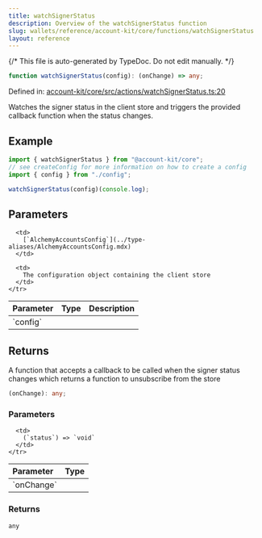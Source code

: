 ```yaml
---
title: watchSignerStatus
description: Overview of the watchSignerStatus function
slug: wallets/reference/account-kit/core/functions/watchSignerStatus
layout: reference
---
```


{/* This file is auto-generated by TypeDoc. Do not edit manually. */}

```ts
function watchSignerStatus(config): (onChange) => any;
```

Defined in: [account-kit/core/src/actions/watchSignerStatus.ts:20](https://github.com/alchemyplatform/aa-sdk/blob/153785ddc87beb160382c2bae7dbafa4a66ade9a/account-kit/core/src/actions/watchSignerStatus.ts#L20)

Watches the signer status in the client store and triggers the provided callback function when the status changes.

## Example

```ts
import { watchSignerStatus } from "@account-kit/core";
// see createConfig for more information on how to create a config
import { config } from "./config";

watchSignerStatus(config)(console.log);
```

## Parameters

<table>
  <thead>
    <tr>
      <th align="left">Parameter</th>
      <th align="left">Type</th>
      <th align="left">Description</th>
    </tr>
  </thead>

  <tbody>
    <tr>
      <td>
        `config`
      </td>

      <td>
        [`AlchemyAccountsConfig`](../type-aliases/AlchemyAccountsConfig.mdx)
      </td>

      <td>
        The configuration object containing the client store
      </td>
    </tr>

  </tbody>
</table>

## Returns

A function that accepts a callback to be called when the signer status changes which returns a function to unsubscribe from the store

```ts
(onChange): any;
```

### Parameters

<table>
  <thead>
    <tr>
      <th align="left">Parameter</th>
      <th align="left">Type</th>
    </tr>
  </thead>

  <tbody>
    <tr>
      <td>
        `onChange`
      </td>

      <td>
        (`status`) => `void`
      </td>
    </tr>

  </tbody>
</table>

### Returns

`any`
